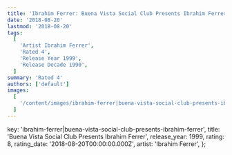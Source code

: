 ```yaml
---
title: 'Ibrahim Ferrer: Buena Vista Social Club Presents Ibrahim Ferrer (1999)'
date: '2018-08-20'
lastmod: '2018-08-20'
tags:
  [
    'Artist Ibrahim Ferrer',
    'Rated 4',
    'Release Year 1999',
    'Release Decade 1990',
  ]
summary: 'Rated 4'
authors: ['default']
images:
  [
    '/content/images/ibrahim-ferrer|buena-vista-social-club-presents-ibrahim-ferrer.jpg',
  ]
---
```


  key: 'ibrahim-ferrer|buena-vista-social-club-presents-ibrahim-ferrer',
  title: 'Buena Vista Social Club Presents Ibrahim Ferrer',
  release_year: 1999,
  rating: 8,
  rating_date: '2018-08-20T00:00:00.000Z',
  artist: 'Ibrahim Ferrer',
};

<MusicRating data={data} />
